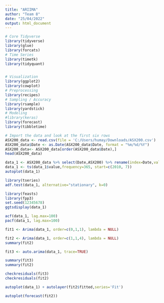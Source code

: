 ---
title: "ARIIMA"
author: "Team 8"
date: "25/04/2022"
output: html_document
---

```{r}
# Core Tidyverse
library(tidyverse)
library(glue)
library(forcats)
# Time Series
library(timetk)
library(tidyquant)


# Visualization
library(ggplot2)
library(cowplot)
# Preprocessing
library(recipes)
# Sampling / Accuracy
library(rsample)
library(yardstick) 
# Modeling
#library(keras)
library(forecast)
library(tibbletime)
```

```{r}
# Import the data and look at the first six rows
ASX200_data <- read.csv(file = 'C:/Users/humay/Downloads/ASX200.csv')
ASX200_data$Date <- as.Date(ASX200_data$Date, format = "%m/%d/%Y")
ASX200_data<- ASX200_data[order(ASX200_data$Date),]
head(ASX200_data)
```
```{r}
data_1 <- ASX200_data %>% select(Date,ASX200) %>% rename(index=Date,value=ASX200)
data_1 <- ts(data_1$value,frequency=365, start=c(2010, 7))
autoplot(data_1)
```
```{r}
library(tseries)
adf.test(data_1, alternative="stationary", k=0)
```


```{r}
library(feasts)
library(fpp3)
set.seed(12345678)
ggtsdisplay(data_1)
```

```{r}
acf(data_1, lag.max=100)
pacf(data_1, lag.max=100)
```
```{r}
fit1 <- Arima(data_1, order=c(0,1,1), lambda = NULL)
```

```{r}
fit2 <- Arima(data_1, order=c(1,1,4), lambda = NULL)
summary(fit2)
```

```{r}
fit3 <- auto.arima(data_1, trace=TRUE)
```
```{r}
summary(fit3)
summary(fit2)
```
```{r}
checkresiduals(fit3)
checkresiduals(fit2)
```

```{r}
autoplot(data_1) + autolayer(fit2$fitted,series='Fit')
```
```{r}
autoplot(forecast(fit2))
```


